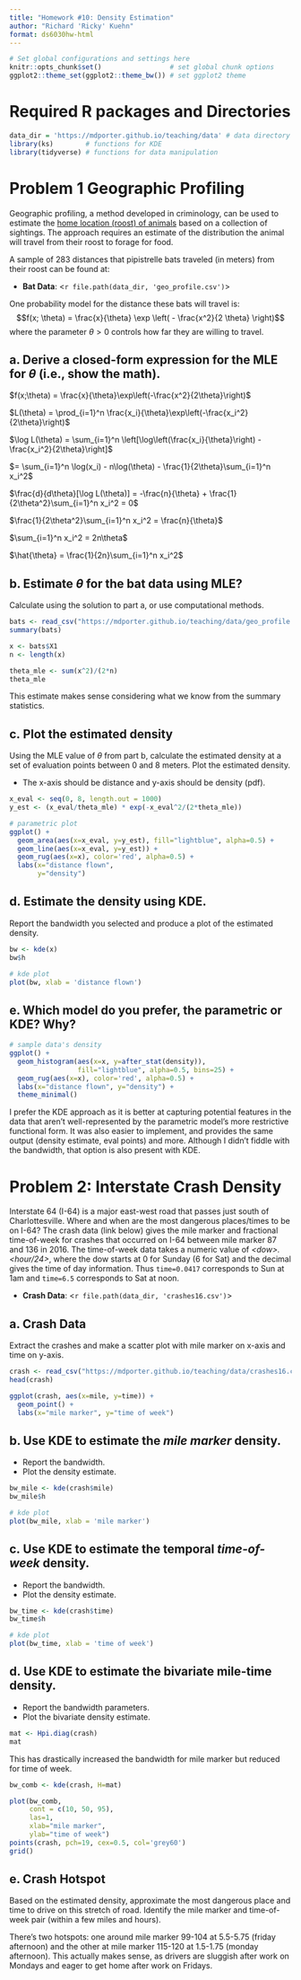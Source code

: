 ```yaml
---
title: "Homework #10: Density Estimation" 
author: "Richard 'Ricky' Kuehn"
format: ds6030hw-html
---
```


```r
# Set global configurations and settings here
knitr::opts_chunk$set()                 # set global chunk options
ggplot2::theme_set(ggplot2::theme_bw()) # set ggplot2 theme
```

# Required R packages and Directories {.unnumbered .unlisted}

```r
data_dir = 'https://mdporter.github.io/teaching/data' # data directory
library(ks)        # functions for KDE
library(tidyverse) # functions for data manipulation   
```

# Problem 1 Geographic Profiling

Geographic profiling, a method developed in criminology, can be used to estimate the [home location (roost) of animals](https://www.sciencedirect.com/science/article/pii/S0022519305004157) based on a collection of sightings. The approach requires an estimate of the distribution the animal will travel from their roost to forage for food.

A sample of $283$ distances that pipistrelle bats traveled (in meters) from their roost can be found at:

-   **Bat Data**: \<`r file.path(data_dir, 'geo_profile.csv')`\>

One probability model for the distance these bats will travel is: $$f(x; \theta) = \frac{x}{\theta} \exp \left( - \frac{x^2}{2 \theta} \right)$$ where the parameter $\theta > 0$ controls how far they are willing to travel.

## a. Derive a closed-form expression for the MLE for $\theta$ (i.e., show the math).

::: {.callout-note title="Solution"}
$f(x;\theta) = \frac{x}{\theta}\exp\left(-\frac{x^2}{2\theta}\right)$

$L(\theta) = \prod_{i=1}^n \frac{x_i}{\theta}\exp\left(-\frac{x_i^2}{2\theta}\right)$
:::

::: {.callout-note title="Solution"}
$\log L(\theta) = \sum_{i=1}^n \left[\log\left(\frac{x_i}{\theta}\right) - \frac{x_i^2}{2\theta}\right]$

$= \sum_{i=1}^n \log(x_i) - n\log(\theta) - \frac{1}{2\theta}\sum_{i=1}^n x_i^2$
:::

::: {.callout-note title="Solution"}
$\frac{d}{d\theta}[\log L(\theta)] = -\frac{n}{\theta} + \frac{1}{2\theta^2}\sum_{i=1}^n x_i^2 = 0$

$\frac{1}{2\theta^2}\sum_{i=1}^n x_i^2 = \frac{n}{\theta}$
:::

::: {.callout-note title="Solution"}
$\sum_{i=1}^n x_i^2 = 2n\theta$

$\hat{\theta} = \frac{1}{2n}\sum_{i=1}^n x_i^2$
:::

## b. Estimate $\theta$ for the bat data using MLE?

Calculate using the solution to part a, or use computational methods.

::: {.callout-note title="Solution"}
```r
bats <- read_csv("https://mdporter.github.io/teaching/data/geo_profile.csv", col_names = FALSE)
summary(bats)
```

```r
x <- bats$X1
n <- length(x)
```

```r
theta_mle <- sum(x^2)/(2*n)
theta_mle
```
This estimate makes sense considering what we know from the summary statistics.
:::

## c. Plot the estimated density

Using the MLE value of $\theta$ from part b, calculate the estimated density at a set of evaluation points between 0 and 8 meters. Plot the estimated density.

-   The x-axis should be distance and y-axis should be density (pdf).

::: {.callout-note title="Solution"}
```r
x_eval <- seq(0, 8, length.out = 1000)
y_est <- (x_eval/theta_mle) * exp(-x_eval^2/(2*theta_mle))
```
```r
# parametric plot
ggplot() +
  geom_area(aes(x=x_eval, y=y_est), fill="lightblue", alpha=0.5) +
  geom_line(aes(x=x_eval, y=y_est)) +
  geom_rug(aes(x=x), color='red', alpha=0.5) +
  labs(x="distance flown", 
       y="density")
```

:::


## d. Estimate the density using KDE.

Report the bandwidth you selected and produce a plot of the estimated density.

::: {.callout-note title="Solution"}
```r
bw <- kde(x)
bw$h
```
```r
# kde plot
plot(bw, xlab = 'distance flown')
```

:::

## e. Which model do you prefer, the parametric or KDE? Why?

::: {.callout-note title="Solution"}
```r
# sample data's density
ggplot() +
  geom_histogram(aes(x=x, y=after_stat(density)), 
                 fill="lightblue", alpha=0.5, bins=25) +
  geom_rug(aes(x=x), color='red', alpha=0.5) +
  labs(x="distance flown", y="density") +
  theme_minimal()
```

I prefer the KDE approach as it is better at capturing potential features in the data that aren't well-represented by the parametric model's more restrictive functional form. It was also easier to implement, and provides the same output (density estimate, eval points) and more. Although I didn't fiddle with the bandwidth, that option is also present with KDE. 
:::

# Problem 2: Interstate Crash Density

Interstate 64 (I-64) is a major east-west road that passes just south of Charlottesville. Where and when are the most dangerous places/times to be on I-64? The crash data (link below) gives the mile marker and fractional time-of-week for crashes that occurred on I-64 between mile marker 87 and 136 in 2016. The time-of-week data takes a numeric value of *\<dow\>.\<hour/24\>*, where the dow starts at 0 for Sunday (6 for Sat) and the decimal gives the time of day information. Thus `time=0.0417` corresponds to Sun at 1am and `time=6.5` corresponds to Sat at noon.

-   **Crash Data**: \<`r file.path(data_dir, 'crashes16.csv')`\>

## a. Crash Data

Extract the crashes and make a scatter plot with mile marker on x-axis and time on y-axis.

::: {.callout-note title="Solution"}
```r
crash <- read_csv("https://mdporter.github.io/teaching/data/crashes16.csv")
head(crash)
```
```r
ggplot(crash, aes(x=mile, y=time)) +
  geom_point() +
  labs(x="mile marker", y="time of week")
```

:::

## b. Use KDE to estimate the *mile marker* density.

-   Report the bandwidth.
-   Plot the density estimate.

::: {.callout-note title="Solution"}
```r
bw_mile <- kde(crash$mile)
bw_mile$h
```

```r
# kde plot
plot(bw_mile, xlab = 'mile marker')
```
:::

## c. Use KDE to estimate the temporal *time-of-week* density.

-   Report the bandwidth.
-   Plot the density estimate.

::: {.callout-note title="Solution"}
```r
bw_time <- kde(crash$time)
bw_time$h
```

```r
# kde plot
plot(bw_time, xlab = 'time of week')
```
:::

## d. Use KDE to estimate the bivariate mile-time density.

-   Report the bandwidth parameters.
-   Plot the bivariate density estimate.

::: {.callout-note title="Solution"}
```r
mat <- Hpi.diag(crash)
mat
```
This has drastically increased the bandwidth for mile marker but reduced for time of week.

```r
bw_comb <- kde(crash, H=mat)
```


```r
plot(bw_comb,
     cont = c(10, 50, 95),
     las=1, 
     xlab="mile marker", 
     ylab="time of week") 
points(crash, pch=19, cex=0.5, col='grey60')
grid()
```

:::

## e. Crash Hotspot

Based on the estimated density, approximate the most dangerous place and time to drive on this stretch of road. Identify the mile marker and time-of-week pair (within a few miles and hours).

::: {.callout-note title="Solution"}
There's two hotspots: one around mile marker 99-104 at 5.5-5.75 (friday afternoon) and the other at mile marker 115-120 at 1.5-1.75 (monday afternoon). This actually makes sense, as drivers are sluggish after work on Mondays and eager to get home after work on Fridays.
:::
